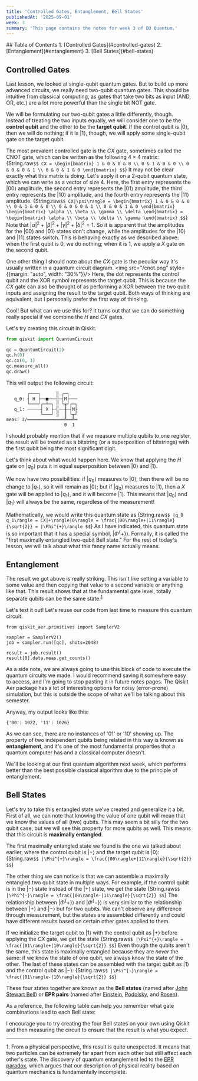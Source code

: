 ```yaml
---
title: 'Controlled Gates, Entanglement, Bell States'
publishedAt: '2025-09-01'
week: 3
summary: 'This page contains the notes for week 3 of BU Quantum.'
---
```

<KatexSpan>
## Table of Contents
1. [Controlled Gates](#controlled-gates)
2. [Entanglement](#entanglement)
3. [Bell States](#bell-states)

## Controlled Gates
Last lesson, we looked at single-qubit quantum gates. But to build up more advanced circuits, we really need two-qubit quantum gates. This should be intuitive from classical computing, as gates that take two bits as input (AND, OR, etc.) are a lot more powerful than the single bit NOT gate.

We will be formulating our two-qubit gates a little differently, though. Instead of treating the two inputs equally, we will consider one to be the **control qubit** and the other to be the **target qubit**. If the control qubit is $|0\rangle$, then we will do nothing; if it is $|1\rangle$, though, we will apply some single-qubit gate on the target qubit.

The most prevalent controlled gate is the $CX$ gate, sometimes called the CNOT gate, which can be written as the following $4 \times 4$ matrix:
{String.raw`$$
CX = \begin{bmatrix}
1 & 0 & 0 & 0 \\
0 & 1 & 0 & 0 \\
0 & 0 & 0 & 1 \\
0 & 0 & 1 & 0
\end{bmatrix}
$$`}
It may not be clear exactly what this matrix is doing. Let's apply it on a 2-qubit quantum state, which we can write as a vector of size 4. Here, the first entry represents the $|00\rangle$ amplitude, the second entry represents the $|01\rangle$ amplitude, the third entry represents the $|10\rangle$ amplitude, and the fourth entry represents the $|11\rangle$ amplitude.
{String.raw`$$
CX|\psi\rangle = \begin{bmatrix}
1 & 0 & 0 & 0 \\
0 & 1 & 0 & 0 \\
0 & 0 & 0 & 1 \\
0 & 0 & 1 & 0
\end{bmatrix} \begin{bmatrix}
\alpha \\
\beta \\
\gamma \\
\delta
\end{bmatrix} = \begin{bmatrix}
\alpha \\
\beta \\
\delta \\
\gamma
\end{bmatrix}
$$`}
Note that $|\alpha|^2+|\beta|^2+|\gamma|^2+|\delta|^2=1$. So it is apparent that the amplitudes for the $|00\rangle$ and $|01\rangle$ states don't change, while the amplitudes for the $|10\rangle$ and $|11\rangle$ states switch. This is behaving exactly as we described above: when the first qubit is 0, we do nothing; when it is 1, we apply a $X$ gate on the second qubit.

One other thing I should note about the $CX$ gate is the peculiar way it's usually written in a quantum circuit diagram.
<img src="/cnot.png" style={{margin: "auto", width: "30%"}}/>
Here, the dot represents the control qubit and the XOR symbol represents the target qubit. This is because the $CX$ gate can also be thought of as performing a XOR between the two qubit inputs and assigning the result to the target qubit. Both ways of thinking are equivalent, but I personally prefer the first way of thinking.

Cool! But what can we use this for? It turns out that we can do something really special if we combine the $H$ and $CX$ gates.

Let's try creating this circuit in Qiskit.
```py
from qiskit import QuantumCircuit

qc = QuantumCircuit(2)
qc.h(0)
qc.cx(0, 1)
qc.measure_all()
qc.draw()
```
This will output the following circuit:
```
        ┌───┐      ░ ┌─┐   
   q_0: ┤ H ├──■───░─┤M├───
        └───┘┌─┴─┐ ░ └╥┘┌─┐
   q_1: ─────┤ X ├─░──╫─┤M├
             └───┘ ░  ║ └╥┘
meas: 2/══════════════╩══╩═
                      0  1 
```
I should probably mention that if we measure multiple qubits to one register, the result will be treated as a bitstring (or a superposition of bitstrings) with the first qubit being the most significant digit.

Let's think about what would happen here. We know that applying the $H$ gate on $|q_0\rangle$ puts it in equal superposition between $|0\rangle$ and $|1\rangle$.

We now have two possibilities: if $|q_0\rangle$ measures to $|0\rangle$, then there will be no change to $|q_1\rangle$, so it will remain as $|0\rangle$; but if $|q_0\rangle$ measures to $|1\rangle$, then a $X$ gate will be applied to $|q_1\rangle$, and it will become $|1\rangle$. This means that $|q_0\rangle$ and $|q_1\rangle$ will always be the same, regardless of the measurement!

Mathematically, we would write this quantum state as
{String.raw`$$
|q_0 q_1\rangle = CX|+\rangle|0\rangle = \frac{|00\rangle+|11\rangle}{\sqrt{2}} = |\Phi^{+}\rangle
$$`}
As I have indicated, this quantum state is so important that it has a special symbol, $|\Phi^\{+\}\rangle$. Formally, it is called the "first maximally entangled two-qubit Bell state." For the rest of today's lesson, we will talk about what this fancy name actually means.

## Entanglement
The result we got above is really striking. This isn't like setting a variable to some value and then copying that value to a second variable or anything like that. This result shows that at the fundamental gate level, totally separate qubits can be the same state.<sup><a href="#foot1">1</a></sup>

Let's test it out! Let's reuse our code from last time to measure this quantum circuit.
```
from qiskit_aer.primitives import SamplerV2

sampler = SamplerV2()
job = sampler.run([qc], shots=2048)

result = job.result()
result[0].data.meas.get_counts()
```
As a side note, we are always going to use this block of code to execute the quantum circuits we made. I would recommend saving it somewhere easy to access, and I'm going to stop pasting it in future notes pages. The Qiskit Aer package has a lot of interesting options for noisy (error-prone) simulation, but this is outside the scope of what we'll be talking about this semester.

Anyway, my output looks like this:
```
{'00': 1022, '11': 1026}
```
As we can see, there are no instances of '01' or '10' showing up. The property of two independent qubits being related in this way is known as **entanglement**, and it's one of the most fundamental properties that a quantum computer has and a classical computer doesn't. 

We'll be looking at our first quantum algorithm next week, which performs better than the best possible classical algorithm due to the principle of entanglement.

## Bell States
Let's try to take this entangled state we've created and generalize it a  bit. First of all, we can note that knowing the value of one qubit will mean that we know the values of all (two) qubits. This may seem a bit silly for the two qubit case, but we will see this property for more qubits as well. This means that this circuit is **maximally entangled**.

The first maximally entangled state we found is the one we talked about earlier, where the control qubit is $|+\rangle$ and the target qubit is $|0\rangle$:
{String.raw`$$
|\Phi^{+}\rangle = \frac{|00\rangle+|11\rangle}{\sqrt{2}}
$$`}

The other thing we can notice is that we can assemble a maximally entangled two qubit state in multiple ways. For example, if the control qubit is in the $|-\rangle$ state instead of the $|+\rangle$ state, we get the state
{String.raw`$$
|\Phi^{-}\rangle = \frac{|00\rangle-|11\rangle}{\sqrt{2}}
$$`}
The relationship between $|\Phi^\{+\}\rangle$ and $|\Phi^\{-\}\rangle$ is very similar to the relationship between $|+\rangle$ and $|-\rangle$ but for two qubits. We can't observe any difference through measurement, but the states are assembled differently and could have different results based on certain other gates applied to them.

If we initialize the target qubit to $|1\rangle$ with the control qubit as $|+\rangle$ before applying the $CX$ gate, we get the state
{String.raw`$$
|\Psi^{+}\rangle = \frac{|01\rangle+|10\rangle}{\sqrt{2}}
$$`}
Even though the qubits aren't the same, this state is maximally entangled because they are *never* the same: if we know the state of one qubit, we always know the state of the other. The last of these states can be assembled with the target qubit as $|1\rangle$ and the control qubit as $|-\rangle$:
{String.raw`$$
|\Psi^{-}\rangle = \frac{|01\rangle-|10\rangle}{\sqrt{2}}
$$`}

These four states together are known as the **Bell states** (named after [John Stewart Bell](https://en.wikipedia.org/wiki/John_Stewart_Bell)) or **EPR pairs** (named after [Einstein](https://en.wikipedia.org/wiki/Albert_Einstein), [Podolsky](https://en.wikipedia.org/wiki/Boris_Podolsky), and [Rosen](https://en.wikipedia.org/wiki/Nathan_Rosen)).

As a reference, the following table can help you remember what gate combinations lead to each Bell state:
<Table data={{headers: ["Control State", "Target State", "Result"], rows: [["$H|0\\rangle=|+\\rangle$", "$|0\\rangle$", "$|\\Phi^\{+\}\\rangle$"], ["$HX|0\\rangle=|-\\rangle$", "$|0\\rangle$", "$|\\Phi^\{-\}\\rangle$"], ["$H|0\\rangle=|+\\rangle$", "$X|0\\rangle=|1\\rangle$", "$|\\Psi^\{+\}\\rangle$"], ["$HX|0\\rangle=|-\\rangle$", "$X|0\\rangle=|1\\rangle$", "$|\\Psi^\{-\}\\rangle$"]]}}/>

I encourage you to try creating the four Bell states on your own using Qiskit and then measuring the circuit to ensure that the result is what you expect.
<br/>
<hr style={{width: "40%"}}/>

<a name="foot1">1</a>. From a physical perspective, this result is quite unexpected. It means that two particles can be extremely far apart from each other but still affect each other's state. The discovery of quantum entanglement led to the [EPR paradox](https://en.wikipedia.org/wiki/Einstein%E2%80%93Podolsky%E2%80%93Rosen_paradox), which argues that our description of physical reality based on quantum mechanics is fundamentally incomplete. 
</KatexSpan>